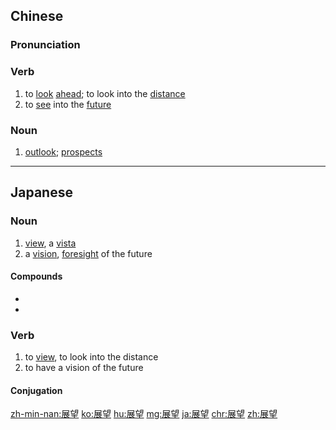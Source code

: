 ==Chinese==
{{zh-forms}}

===Pronunciation===
{{zh-pron
|m=zhǎnwàng
|c=zin2 mong6
|mn=tián-bōng
|cat=v,n
}}

===Verb===
{{zh-verb}}

# to [[look]] [[ahead]]; to look into the [[distance]]
# to [[see]] into the [[future]]

===Noun===
{{zh-noun}}

# [[outlook]]; [[prospects]]

{{zh-cat|Advanced}}

----

==Japanese==
{{ja-kanjitab|てん|ぼう|yomi=o}}

===Noun===
{{ja-noun|てんぼう}}

# [[view]], a [[vista]]
# a [[vision]], [[foresight]] of the future

====Compounds====
* {{l/ja|展望台}}
* {{l/ja|展望車}}

===Verb===
{{ja-verb-suru|てんぼう}}

# to [[view]], to look into the distance
# to have a vision of the future

====Conjugation====
{{ja-suru|てんぼう}}

[[zh-min-nan:展望]]
[[ko:展望]]
[[hu:展望]]
[[mg:展望]]
[[ja:展望]]
[[chr:展望]]
[[zh:展望]]